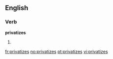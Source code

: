 ==English==

===Verb===
'''privatizes'''

# {{third-person singular of|[[privatize]]}}

[[fr:privatizes]]
[[no:privatizes]]
[[pt:privatizes]]
[[vi:privatizes]]